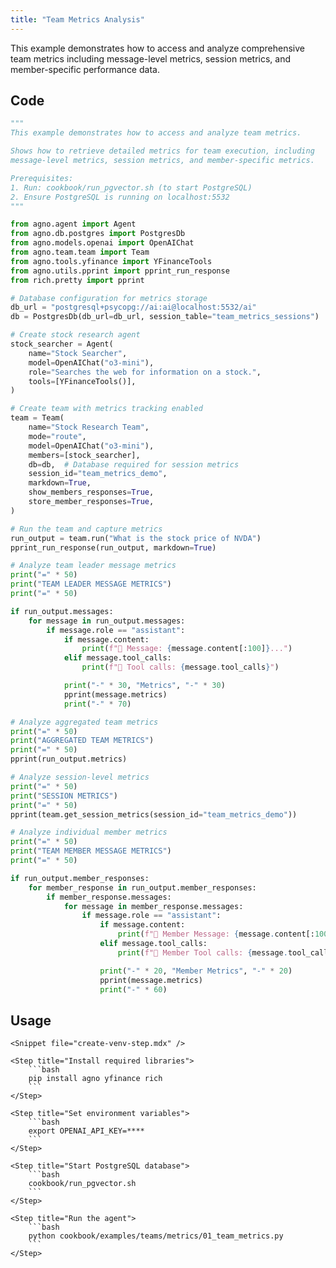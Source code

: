 ```yaml
---
title: "Team Metrics Analysis"
---
```


This example demonstrates how to access and analyze comprehensive team metrics including message-level metrics, session metrics, and member-specific performance data.

## Code

```python cookbook/examples/teams/metrics/01_team_metrics.py
"""
This example demonstrates how to access and analyze team metrics.

Shows how to retrieve detailed metrics for team execution, including
message-level metrics, session metrics, and member-specific metrics.

Prerequisites:
1. Run: cookbook/run_pgvector.sh (to start PostgreSQL)
2. Ensure PostgreSQL is running on localhost:5532
"""

from agno.agent import Agent
from agno.db.postgres import PostgresDb
from agno.models.openai import OpenAIChat
from agno.team.team import Team
from agno.tools.yfinance import YFinanceTools
from agno.utils.pprint import pprint_run_response
from rich.pretty import pprint

# Database configuration for metrics storage
db_url = "postgresql+psycopg://ai:ai@localhost:5532/ai"
db = PostgresDb(db_url=db_url, session_table="team_metrics_sessions")

# Create stock research agent
stock_searcher = Agent(
    name="Stock Searcher",
    model=OpenAIChat("o3-mini"),
    role="Searches the web for information on a stock.",
    tools=[YFinanceTools()],
)

# Create team with metrics tracking enabled
team = Team(
    name="Stock Research Team",
    mode="route",
    model=OpenAIChat("o3-mini"),
    members=[stock_searcher],
    db=db,  # Database required for session metrics
    session_id="team_metrics_demo",
    markdown=True,
    show_members_responses=True,
    store_member_responses=True,
)

# Run the team and capture metrics
run_output = team.run("What is the stock price of NVDA")
pprint_run_response(run_output, markdown=True)

# Analyze team leader message metrics
print("=" * 50)
print("TEAM LEADER MESSAGE METRICS")
print("=" * 50)

if run_output.messages:
    for message in run_output.messages:
        if message.role == "assistant":
            if message.content:
                print(f"📝 Message: {message.content[:100]}...")
            elif message.tool_calls:
                print(f"🔧 Tool calls: {message.tool_calls}")

            print("-" * 30, "Metrics", "-" * 30)
            pprint(message.metrics)
            print("-" * 70)

# Analyze aggregated team metrics
print("=" * 50)
print("AGGREGATED TEAM METRICS")
print("=" * 50)
pprint(run_output.metrics)

# Analyze session-level metrics
print("=" * 50)
print("SESSION METRICS")
print("=" * 50)
pprint(team.get_session_metrics(session_id="team_metrics_demo"))

# Analyze individual member metrics
print("=" * 50)
print("TEAM MEMBER MESSAGE METRICS")
print("=" * 50)

if run_output.member_responses:
    for member_response in run_output.member_responses:
        if member_response.messages:
            for message in member_response.messages:
                if message.role == "assistant":
                    if message.content:
                        print(f"📝 Member Message: {message.content[:100]}...")
                    elif message.tool_calls:
                        print(f"🔧 Member Tool calls: {message.tool_calls}")

                    print("-" * 20, "Member Metrics", "-" * 20)
                    pprint(message.metrics)
                    print("-" * 60)
```

## Usage

<Steps>

    <Snippet file="create-venv-step.mdx" />

    <Step title="Install required libraries">
        ```bash
        pip install agno yfinance rich
        ```
    </Step>

    <Step title="Set environment variables">
        ```bash
        export OPENAI_API_KEY=****
        ```
    </Step>

    <Step title="Start PostgreSQL database">
        ```bash
        cookbook/run_pgvector.sh
        ```
    </Step>

    <Step title="Run the agent">
        ```bash
        python cookbook/examples/teams/metrics/01_team_metrics.py
        ```
    </Step>

</Steps>